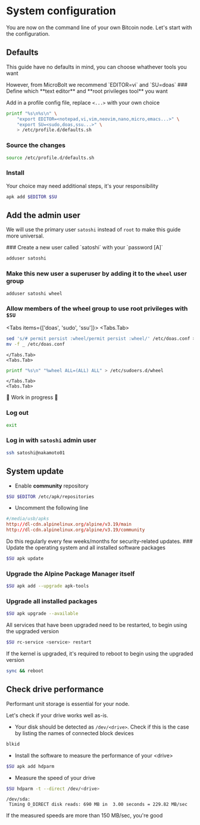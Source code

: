 
# System configuration

You are now on the command line of your own Bitcoin node. Let's start with the
configuration.

## Defaults

This guide have no defaults in mind, you can choose whathever tools you want

<Callout type="info">
However, from MicroBolt we recommend `EDITOR=vi` and `SU=doas`
</Callout>

<Steps>
### Define which **text editor** and **root privileges tool** you want

Add in a profile config file, replace `<...>` with your own choice

```sh
printf "%s\n%s\n" \
    "export EDITOR=<notepad,vi,vim,neovim,nano,micro,emacs...>" \
    "export SU=<sudo,doas,ssu...>" \
    > /etc/profile.d/defaults.sh
```

### Source the changes

```sh copy
source /etc/profile.d/defaults.sh
```

### Install

<Callout type="warning">
Your choice may need additional steps, it's your responsibility
</Callout>

```sh copy
apk add $EDITOR $SU
```
</Steps>

## Add the admin user

We will use the primary user `satoshi` instead of `root` to make this guide more
universal.

<Steps>
### Create a new user called `satoshi` with your `password [A]`

```sh copy
adduser satoshi
```

### Make this new user a superuser by adding it to the `wheel` user group

```sh copy
adduser satoshi wheel
```

### Allow members of the **wheel** group to use root privileges with `$SU`

<Tabs items={['doas', 'sudo', 'ssu']}>
    <Tabs.Tab>
```sh copy
sed 's/# permit persist :wheel/permit persist :wheel/' /etc/doas.conf > _
mv -f _ /etc/doas.conf
```
    </Tabs.Tab>
    <Tabs.Tab>
```sh copy
printf "%s\n" "%wheel ALL=(ALL) ALL" > /etc/sudoers.d/wheel
```
    </Tabs.Tab>
    <Tabs.Tab>
<Callout type="warning">
    🚧 Work in progress 🚧
</Callout>
    </Tabs.Tab>
</Tabs>

### Log out

```sh copy
exit
```

### Log in with `satoshi` admin user

```sh copy
ssh satoshi@nakamoto01
```
</Steps>

## System update

* Enable **community** repository

```sh copy
$SU $EDITOR /etc/apk/repositories
```

* Uncomment the following line

```conf filename="/etc/apk/repositories" {3}
#/media/usb/apks
http://dl-cdn.alpinelinux.org/alpine/v3.19/main
http://dl-cdn.alpinelinux.org/alpine/v3.19/community
```

<Callout type="info" emoji="ℹ️">
Do this regularly every few weeks/months for security-related updates.
</Callout>

<Steps>
### Update the operating system and all installed software packages

```sh copy
$SU apk update
```

### Upgrade the Alpine Package Manager itself

```sh copy
$SU apk add --upgrade apk-tools
```

### Upgrade all installed packages

```sh copy
$SU apk upgrade --available
```
</Steps>

<Callout type="info" emoji="ℹ️">
All services that have been upgraded need to be restarted, to begin using the
upgraded version

```sh copy
$SU rc-service <service> restart
```

If the kernel is upgraded, it's required to reboot to begin using the upgraded
version

```sh copy
sync && reboot
```
</Callout>

## Check drive performance

Performant unit storage is essential for your node.

Let's check if your drive works well as-is.

* Your disk should be detected as `/dev/<drive>`. Check if this is the case by
listing the names of connected block devices

```sh copy
blkid
```

* Install the software to measure the performance of your \<drive\>
```sh copy
$SU apk add hdparm
```

* Measure the speed of your drive
```sh copy
$SU hdparm -t --direct /dev/<drive>
```

```output filename="output"
/dev/sda:
 Timing O_DIRECT disk reads: 690 MB in  3.00 seconds = 229.82 MB/sec
```

<Callout type="info" emoji="ℹ️">
If the measured speeds are more than 150 MB/sec, you're good
</Callout>